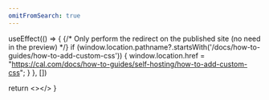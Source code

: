 ```yaml
---
omitFromSearch: true
---
```



  useEffect(() => {
    {/* Only perform the redirect on the published site (no need in the preview) */}
    if (window.location.pathname?.startsWith('/docs/how-to-guides/how-to-add-custom-css')) {
      window.location.href = "https://cal.com/docs/how-to-guides/self-hosting/how-to-add-custom-css";
    }
  }, [])
  
  return <></>
}

<Redirect />
